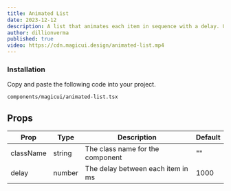 ```yaml
---
title: Animated List
date: 2023-12-12
description: A list that animates each item in sequence with a delay. Used to showcase notifications or events on your landing page.
author: dillionverma
published: true
video: https://cdn.magicui.design/animated-list.mp4
---
```


<ComponentPreview name="animated-list-demo" />

<Steps>

### Installation

Copy and paste the following code into your project.

```text
components/magicui/animated-list.tsx
```

<ComponentSource name="animated-list" />

</Steps>

## Props

| Prop      | Type   | Description                       | Default |
| --------- | ------ | --------------------------------- | ------- |
| className | string | The class name for the component  | ""      |
| delay     | number | The delay between each item in ms | 1000    |
